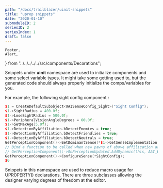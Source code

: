 ```yaml
---
path: "/docs/trailblazer/uinit-snippets"
title: "uprop snippets"
date: "2020-01-10"
submoduleID: 2
seriesID: 2
seriesIndex: 1
draft: false
---
```


	Footer,
	Alert,
} from "../../../../../src/components/Decorations";

Snippets under **uinit** namespace are used to initialize components and some select variable types.
It might take some getting used to, but the generated code should always properly initialize
the comps/variables for you.

For example, the following sight config component :

```cpp
$1 = CreateDefaultSubobject<UAISenseConfig_Sight>("Sight Config");
$1->SightRadius = 400.0f;
$1->LoseSightRadius = 500.0f;
$1->PeripheralVisionAngleDegrees = 60.0f;
$1->SetMaxAge(5.0f);
$1->DetectionByAffiliation.bDetectEnemies = true;
$1->DetectionByAffiliation.bDetectFriendlies = true;
$1->DetectionByAffiliation.bDetectNeutrals = true;
GetPerceptionComponent()->SetDominantSense(*$1->GetSenseImplementation());
// Bind a function to be called when new pawns of above affilication are detected...
// GetPerceptionComponent()->OnPerceptionUpdated.AddDynamic(this, AAI_Bot_Controller::OnPawnDetected);
GetPerceptionComponent()->ConfigureSense(*SightConfig);
$0
```

Snippets in this namespace are used to reduce macro usage for UPROPERTY() declarations.
There are three subclasses allowing the designer varying degrees of freedom at the editor.
